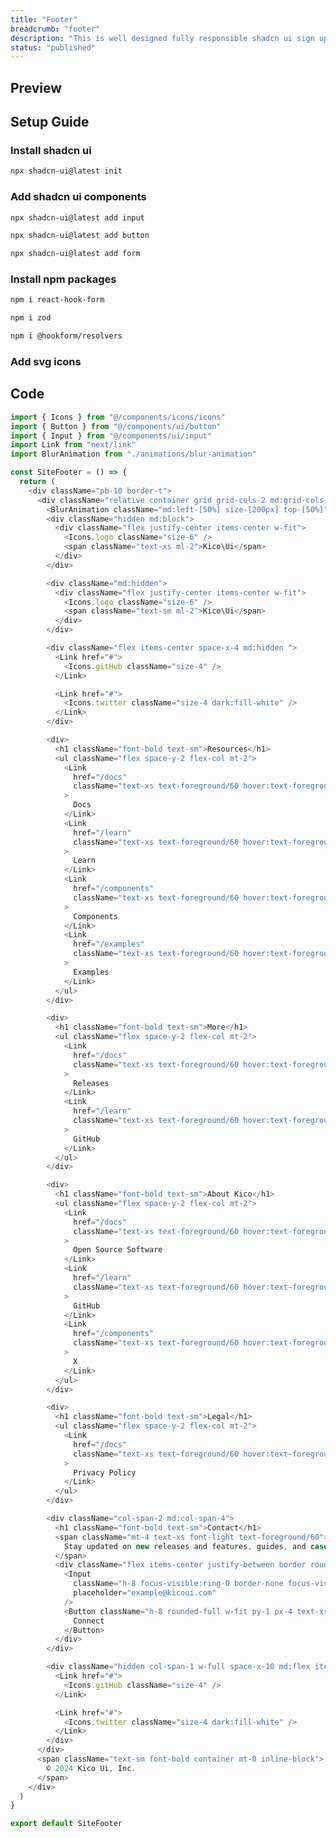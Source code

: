 ```yaml
---
title: "Footer"
breadcrumb: "footer"
description: "This is well designed fully responsible shadcn ui sign up page. Just copy and paste in your app."
status: "published"
---
```


## Preview

<ComponentPreview name="footer-demo" />

## Setup Guide

### Install shadcn ui

```bash
npx shadcn-ui@latest init
```

### Add shadcn ui components

```bash
npx shadcn-ui@latest add input
```

```bash
npx shadcn-ui@latest add button
```

```bash
npx shadcn-ui@latest add form
```

### Install npm packages

```bash
npm i react-hook-form
```

```bash
npm i zod
```

```bash
npm i @hookform/resolvers
```

### Add svg icons

## Code

```ts title="components/footer.tsx"
import { Icons } from "@/components/icons/icons"
import { Button } from "@/components/ui/button"
import { Input } from "@/components/ui/input"
import Link from "next/link"
import BlurAnimation from "./animations/blur-animation"

const SiteFooter = () => {
  return (
    <div className="pb-10 border-t">
      <div className="relative container grid grid-cols-2 md:grid-cols-5  bg-background gap-4 lg:gap-8 justify-items-start py-10">
        <BlurAnimation className="md:left-[50%] size-[200px] top-[50%]" />
        <div className="hidden md:block">
          <div className="flex justify-center items-center w-fit">
            <Icons.logo className="size-6" />
            <span className="text-xs ml-2">Kico\Ui</span>
          </div>
        </div>

        <div className="md:hidden">
          <div className="flex justify-center items-center w-fit">
            <Icons.logo className="size-6" />
            <span className="text-sm ml-2">Kico\Ui</span>
          </div>
        </div>

        <div className="flex items-center space-x-4 md:hidden ">
          <Link href="#">
            <Icons.gitHub className="size-4" />
          </Link>

          <Link href="#">
            <Icons.twitter className="size-4 dark:fill-white" />
          </Link>
        </div>

        <div>
          <h1 className="font-bold text-sm">Resources</h1>
          <ul className="flex space-y-2 flex-col mt-2">
            <Link
              href="/docs"
              className="text-xs text-foreground/60 hover:text-foreground transition-all"
            >
              Docs
            </Link>
            <Link
              href="/learn"
              className="text-xs text-foreground/60 hover:text-foreground transition-all"
            >
              Learn
            </Link>
            <Link
              href="/components"
              className="text-xs text-foreground/60 hover:text-foreground transition-all"
            >
              Components
            </Link>
            <Link
              href="/examples"
              className="text-xs text-foreground/60 hover:text-foreground transition-all"
            >
              Examples
            </Link>
          </ul>
        </div>

        <div>
          <h1 className="font-bold text-sm">More</h1>
          <ul className="flex space-y-2 flex-col mt-2">
            <Link
              href="/docs"
              className="text-xs text-foreground/60 hover:text-foreground transition-all"
            >
              Releases
            </Link>
            <Link
              href="/learn"
              className="text-xs text-foreground/60 hover:text-foreground transition-all"
            >
              GitHub
            </Link>
          </ul>
        </div>

        <div>
          <h1 className="font-bold text-sm">About Kico</h1>
          <ul className="flex space-y-2 flex-col mt-2">
            <Link
              href="/docs"
              className="text-xs text-foreground/60 hover:text-foreground transition-all"
            >
              Open Source Software
            </Link>
            <Link
              href="/learn"
              className="text-xs text-foreground/60 hover:text-foreground transition-all"
            >
              GitHub
            </Link>
            <Link
              href="/components"
              className="text-xs text-foreground/60 hover:text-foreground transition-all"
            >
              X
            </Link>
          </ul>
        </div>

        <div>
          <h1 className="font-bold text-sm">Legal</h1>
          <ul className="flex space-y-2 flex-col mt-2">
            <Link
              href="/docs"
              className="text-xs text-foreground/60 hover:text-foreground transition-all"
            >
              Privacy Policy
            </Link>
          </ul>
        </div>

        <div className="col-span-2 md:col-span-4">
          <h1 className="font-bold text-sm">Contact</h1>
          <span className="mt-4 text-xs font-light text-foreground/60">
            Stay updated on new releases and features, guides, and case studies.
          </span>
          <div className="flex items-center justify-between border rounded-full mt-2">
            <Input
              className="h-8 focus-visible:ring-0 border-none focus-visible:ring-offset-0 bg-transparent"
              placeholder="example@kicoui.com"
            />
            <Button className="h-8 rounded-full w-fit py-1 px-4 text-xs">
              Connect
            </Button>
          </div>
        </div>

        <div className="hidden col-span-1 w-full space-x-10 md:flex items-center">
          <Link href="#">
            <Icons.gitHub className="size-4" />
          </Link>

          <Link href="#">
            <Icons.twitter className="size-4 dark:fill-white" />
          </Link>
        </div>
      </div>
      <span className="text-sm font-bold container mt-8 inline-block">
        © 2024 Kico Ui, Inc.
      </span>
    </div>
  )
}

export default SiteFooter

```
